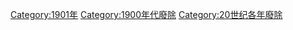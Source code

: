 {{discat|190|1|1899|1910}}
{{Commonscat|1901 disestablishments}}
[[Category:1901年|Category:1901年]]
[[Category:1900年代廢除|Category:1900年代廢除]]
[[Category:20世纪各年廢除|Category:20世纪各年廢除]]